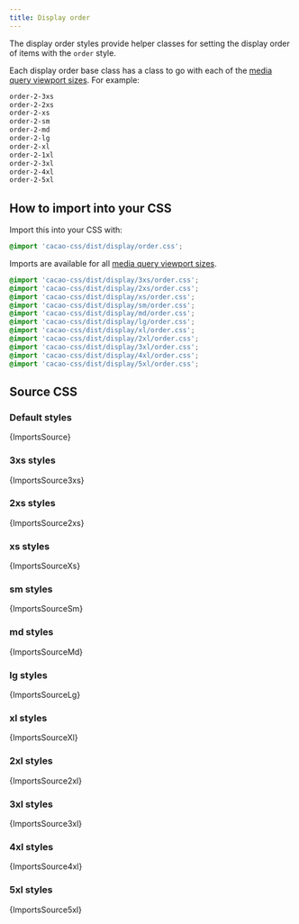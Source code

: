 ```yaml
---
title: Display order
---
```


The display order styles provide helper classes for setting the display order of items with the `order` style.

Each display order base class has a class to go with each of the [media query viewport sizes](/styles/media#viewport-media-queries). For example:

```css
order-2-3xs
order-2-2xs
order-2-xs
order-2-sm
order-2-md
order-2-lg
order-2-xl
order-2-1xl
order-2-3xl
order-2-4xl
order-2-5xl
```

## How to import into your CSS

Import this into your CSS with:

```css
@import 'cacao-css/dist/display/order.css';
```

Imports are available for all [media query viewport sizes](/styles/media#viewport-media-queries).

```css
@import 'cacao-css/dist/display/3xs/order.css';
@import 'cacao-css/dist/display/2xs/order.css';
@import 'cacao-css/dist/display/xs/order.css';
@import 'cacao-css/dist/display/sm/order.css';
@import 'cacao-css/dist/display/md/order.css';
@import 'cacao-css/dist/display/lg/order.css';
@import 'cacao-css/dist/display/xl/order.css';
@import 'cacao-css/dist/display/2xl/order.css';
@import 'cacao-css/dist/display/3xl/order.css';
@import 'cacao-css/dist/display/4xl/order.css';
@import 'cacao-css/dist/display/5xl/order.css';
```

## Source CSS

<!-- markdownlint-disable -->

### Default styles

<CodeBlock language="css" title="display/order.css">{ImportsSource}</CodeBlock>

### 3xs styles

<CodeBlock language="css" title="display/3xs/order.css">{ImportsSource3xs}</CodeBlock>

### 2xs styles

<CodeBlock language="css" title="display/2xs/order.css">{ImportsSource2xs}</CodeBlock>

### xs styles

<CodeBlock language="css" title="display/xs/order.css">{ImportsSourceXs}</CodeBlock>

### sm styles

<CodeBlock language="css" title="display/sm/order.css">{ImportsSourceSm}</CodeBlock>

### md styles

<CodeBlock language="css" title="display/md/order.css">{ImportsSourceMd}</CodeBlock>

### lg styles

<CodeBlock language="css" title="display/lg/order.css">{ImportsSourceLg}</CodeBlock>

### xl styles

<CodeBlock language="css" title="display/xl/order.css">{ImportsSourceXl}</CodeBlock>

### 2xl styles

<CodeBlock language="css" title="display/2xl/order.css">{ImportsSource2xl}</CodeBlock>

### 3xl styles

<CodeBlock language="css" title="display/3xl/order.css">{ImportsSource3xl}</CodeBlock>

### 4xl styles

<CodeBlock language="css" title="display/4xl/order.css">{ImportsSource4xl}</CodeBlock>

### 5xl styles

<CodeBlock language="css" title="display/5xl/order.css">{ImportsSource5xl}</CodeBlock>
